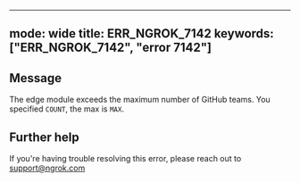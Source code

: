 
---
mode: wide
title: ERR_NGROK_7142
keywords: ["ERR_NGROK_7142", "error 7142"]
---

## Message
The edge module exceeds the maximum number of GitHub teams. You specified `COUNT`, the max is `MAX`.




## Further help
If you're having trouble resolving this error, please reach out to [support@ngrok.com](mailto:support@ngrok.com?subject=Help%20with%20ERR_NGROK_7142)

